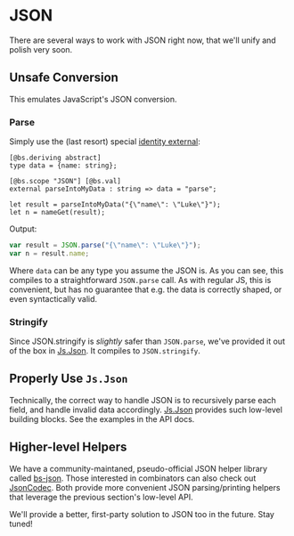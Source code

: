 # JSON

There are several ways to work with JSON right now, that we'll unify and polish very soon.

## Unsafe Conversion

This emulates JavaScript's JSON conversion.

### Parse

Simply use the (last resort) special [identity external](intro-to-external.md#special-identity-external):

```reason
[@bs.deriving abstract]
type data = {name: string};

[@bs.scope "JSON"] [@bs.val]
external parseIntoMyData : string => data = "parse";

let result = parseIntoMyData("{\"name\": \"Luke\"}");
let n = nameGet(result);
```

Output:

```js
var result = JSON.parse("{\"name\": \"Luke\"}");
var n = result.name;
```

Where `data` can be any type you assume the JSON is. As you can see, this compiles to a straightforward `JSON.parse` call. As with regular JS, this is convenient, but has no guarantee that e.g. the data is correctly shaped, or even syntactically valid.

### Stringify

Since JSON.stringify is _slightly_ safer than `JSON.parse`, we've provided it out of the box in [Js.Json](/apis/javascript/latest/js/json#stringifyAny). It compiles to `JSON.stringify`.

## Properly Use `Js.Json`

Technically, the correct way to handle JSON is to recursively parse each field, and handle invalid data accordingly. [Js.Json](/apis/javascript/latest/js/json) provides such low-level building blocks. See the examples in the API docs.

## Higher-level Helpers

We have a community-maintaned, pseudo-official JSON helper library called [bs-json](https://github.com/reasonml-community/bs-json). Those interested in combinators can also check out [JsonCodec](https://github.com/state-machine-systems/JsonCodec). Both provide more convenient JSON parsing/printing helpers that leverage the previous section's low-level API.

We'll provide a better, first-party solution to JSON too in the future. Stay tuned!
